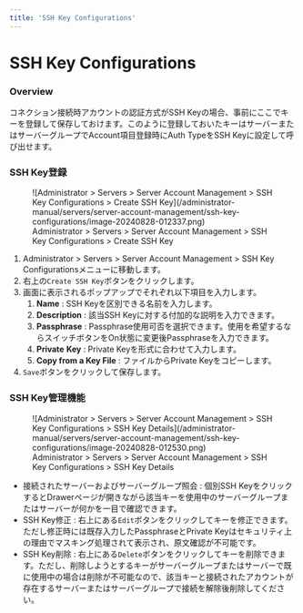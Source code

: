 ```yaml
---
title: 'SSH Key Configurations'
---
```


# SSH Key Configurations

### Overview

コネクション接続時アカウントの認証方式がSSH Keyの場合、事前にここでキーを登録して保存しておけます。このように登録しておいたキーはサーバーまたはサーバーグループでAccount項目登録時にAuth TypeをSSH Keyに設定して呼び出せます。


### SSH Key登録

<figure data-layout="center" data-align="center">
![Administrator &gt; Servers &gt; Server Account Management &gt; SSH Key Configurations &gt; Create SSH Key](/administrator-manual/servers/server-account-management/ssh-key-configurations/image-20240828-012337.png)
<figcaption>
Administrator &gt; Servers &gt; Server Account Management &gt; SSH Key Configurations &gt; Create SSH Key
</figcaption>
</figure>

1. Administrator &gt; Servers &gt; Server Account Management &gt; SSH Key Configurationsメニューに移動します。
2. 右上の`Create SSH Key`ボタンをクリックします。
3. 画面に表示されるポップアップでそれぞれ以下項目を入力します。
    1.  **Name** : SSH Keyを区別できる名前を入力します。
    2.  **Description** : 該当SSH Keyに対する付加的な説明を入力できます。
    3.  **Passphrase** : Passphrase使用可否を選択できます。使用を希望するならスイッチボタンをOn状態に変更後Passphraseを入力できます。
    4.  **Private**   **Key** : Private Keyを形式に合わせて入力します。
    5.  **Copy from a Key File**  : ファイルからPrivate Keyをコピーします。
4. `Save`ボタンをクリックして保存します。


### SSH Key管理機能

<figure data-layout="center" data-align="center">
![Administrator &gt; Servers &gt; Server Account Management &gt; SSH Key Configurations &gt; SSH Key Details](/administrator-manual/servers/server-account-management/ssh-key-configurations/image-20240828-012530.png)
<figcaption>
Administrator &gt; Servers &gt; Server Account Management &gt; SSH Key Configurations &gt; SSH Key Details
</figcaption>
</figure>

* 接続されたサーバーおよびサーバーグループ照会 : 個別SSH KeyをクリックするとDrawerページが開きながら該当キーを使用中のサーバーグループまたはサーバーが何かを一目で確認できます。
* SSH Key修正 : 右上にある`Edit`ボタンをクリックしてキーを修正できます。ただし修正時には既存入力したPassphraseとPrivate Keyはセキュリティ上の理由でマスキング処理されて表示され、原文確認が不可能です。
* SSH Key削除 : 右上にある`Delete`ボタンをクリックしてキーを削除できます。ただし、削除しようとするキーがサーバーグループまたはサーバーで既に使用中の場合は削除が不可能なので、該当キーと接続されたアカウントが存在するサーバーまたはサーバーグループで接続を解除後削除してください。
